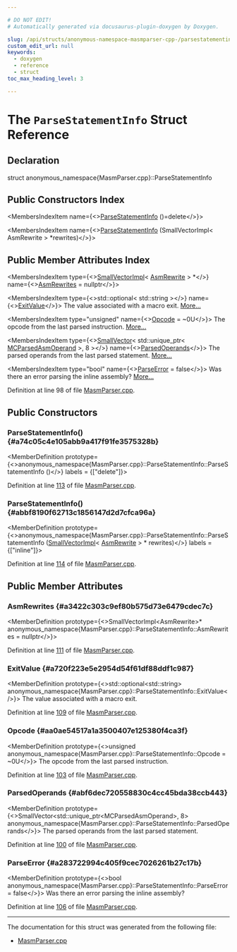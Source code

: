 ```yaml
---

# DO NOT EDIT!
# Automatically generated via docusaurus-plugin-doxygen by Doxygen.

slug: /api/structs/anonymous-namespace-masmparser-cpp-/parsestatementinfo
custom_edit_url: null
keywords:
  - doxygen
  - reference
  - struct
toc_max_heading_level: 3

---
```





# The `ParseStatementInfo` Struct Reference

<DoxygenPage pluginConfig={pluginConfig}>



## Declaration

<CodeBlock>struct anonymous_namespace{MasmParser.cpp}::ParseStatementInfo</CodeBlock>

## Public Constructors Index

<MembersIndex>

<MembersIndexItem
  name={<><a href="#a74c05c4e105abb9a417f91fe3575328b">ParseStatementInfo</a> ()=delete</>}>
</MembersIndexItem>

<MembersIndexItem
  name={<><a href="#abbf8190f62713c1856147d2d7cfca96a">ParseStatementInfo</a> (SmallVectorImpl&lt; AsmRewrite &gt; &#42;rewrites)</>}>
</MembersIndexItem>

</MembersIndex>

## Public Member Attributes Index

<MembersIndex>

<MembersIndexItem
  type={<><a href="/docs/api/classes/llvm/smallvectorimpl">SmallVectorImpl</a>&lt; <a href="/docs/api/structs/llvm/asmrewrite">AsmRewrite</a> &gt; &#42;</>}
  name={<><a href="#a3422c303c9ef80b575d73e6479cdec7c">AsmRewrites</a> = nullptr</>}>
</MembersIndexItem>

<MembersIndexItem
  type={<>std::optional&lt; std::string &gt;</>}
  name={<><a href="#a720f223e5e2954d54f61df88ddf1c987">ExitValue</a></>}>
The value associated with a macro exit. <a href="#a720f223e5e2954d54f61df88ddf1c987">More...</a>
</MembersIndexItem>

<MembersIndexItem
  type="unsigned"
  name={<><a href="#aa0ae54517a1a3500407e125380f4ca3f">Opcode</a> = ~0U</>}>
The opcode from the last parsed instruction. <a href="#aa0ae54517a1a3500407e125380f4ca3f">More...</a>
</MembersIndexItem>

<MembersIndexItem
  type={<><a href="/docs/api/classes/llvm/smallvector">SmallVector</a>&lt; std::unique&#95;ptr&lt; <a href="/docs/api/classes/llvm/mcparsedasmoperand">MCParsedAsmOperand</a> &gt;, 8 &gt;</>}
  name={<><a href="#abf6dec720558830c4cc45bda38ccb443">ParsedOperands</a></>}>
The parsed operands from the last parsed statement. <a href="#abf6dec720558830c4cc45bda38ccb443">More...</a>
</MembersIndexItem>

<MembersIndexItem
  type="bool"
  name={<><a href="#a283722994c405f9cec7026261b27c17b">ParseError</a> = false</>}>
Was there an error parsing the inline assembly? <a href="#a283722994c405f9cec7026261b27c17b">More...</a>
</MembersIndexItem>

</MembersIndex>


Definition at line 98 of file <a href="/docs/api/files/lib/lib/mc/lib/mc/mcparser/masmparser-cpp">MasmParser.cpp</a>.

<SectionDefinition>

## Public Constructors

### ParseStatementInfo() {#a74c05c4e105abb9a417f91fe3575328b}

<MemberDefinition
  prototype={<>anonymous&#95;namespace&#123;MasmParser.cpp&#125;::ParseStatementInfo::ParseStatementInfo ()</>}
  labels = {["delete"]}>

Definition at line <a href="/docs/api/files/lib/lib/mc/lib/mc/mcparser/masmparser-cpp/#l00113">113</a> of file <a href="/docs/api/files/lib/lib/mc/lib/mc/mcparser/masmparser-cpp">MasmParser.cpp</a>.
</MemberDefinition>

### ParseStatementInfo() {#abbf8190f62713c1856147d2d7cfca96a}

<MemberDefinition
  prototype={<>anonymous&#95;namespace&#123;MasmParser.cpp&#125;::ParseStatementInfo::ParseStatementInfo (<a href="/docs/api/classes/llvm/smallvectorimpl">SmallVectorImpl</a>&lt; <a href="/docs/api/structs/llvm/asmrewrite">AsmRewrite</a> &gt; &#42; rewrites)</>}
  labels = {["inline"]}>

Definition at line <a href="/docs/api/files/lib/lib/mc/lib/mc/mcparser/masmparser-cpp/#l00114">114</a> of file <a href="/docs/api/files/lib/lib/mc/lib/mc/mcparser/masmparser-cpp">MasmParser.cpp</a>.
</MemberDefinition>

</SectionDefinition>

<SectionDefinition>

## Public Member Attributes

### AsmRewrites {#a3422c303c9ef80b575d73e6479cdec7c}

<MemberDefinition
  prototype={<>SmallVectorImpl&lt;AsmRewrite&gt;&#42; anonymous&#95;namespace&#123;MasmParser.cpp&#125;::ParseStatementInfo::AsmRewrites = nullptr</>}>

Definition at line <a href="/docs/api/files/lib/lib/mc/lib/mc/mcparser/masmparser-cpp/#l00111">111</a> of file <a href="/docs/api/files/lib/lib/mc/lib/mc/mcparser/masmparser-cpp">MasmParser.cpp</a>.
</MemberDefinition>

### ExitValue {#a720f223e5e2954d54f61df88ddf1c987}

<MemberDefinition
  prototype={<>std::optional&lt;std::string&gt; anonymous&#95;namespace&#123;MasmParser.cpp&#125;::ParseStatementInfo::ExitValue</>}>
The value associated with a macro exit.

Definition at line <a href="/docs/api/files/lib/lib/mc/lib/mc/mcparser/masmparser-cpp/#l00109">109</a> of file <a href="/docs/api/files/lib/lib/mc/lib/mc/mcparser/masmparser-cpp">MasmParser.cpp</a>.
</MemberDefinition>

### Opcode {#aa0ae54517a1a3500407e125380f4ca3f}

<MemberDefinition
  prototype={<>unsigned anonymous&#95;namespace&#123;MasmParser.cpp&#125;::ParseStatementInfo::Opcode = ~0U</>}>
The opcode from the last parsed instruction.

Definition at line <a href="/docs/api/files/lib/lib/mc/lib/mc/mcparser/masmparser-cpp/#l00103">103</a> of file <a href="/docs/api/files/lib/lib/mc/lib/mc/mcparser/masmparser-cpp">MasmParser.cpp</a>.
</MemberDefinition>

### ParsedOperands {#abf6dec720558830c4cc45bda38ccb443}

<MemberDefinition
  prototype={<>SmallVector&lt;std::unique&#95;ptr&lt;MCParsedAsmOperand&gt;, 8&gt; anonymous&#95;namespace&#123;MasmParser.cpp&#125;::ParseStatementInfo::ParsedOperands</>}>
The parsed operands from the last parsed statement.

Definition at line <a href="/docs/api/files/lib/lib/mc/lib/mc/mcparser/masmparser-cpp/#l00100">100</a> of file <a href="/docs/api/files/lib/lib/mc/lib/mc/mcparser/masmparser-cpp">MasmParser.cpp</a>.
</MemberDefinition>

### ParseError {#a283722994c405f9cec7026261b27c17b}

<MemberDefinition
  prototype={<>bool anonymous&#95;namespace&#123;MasmParser.cpp&#125;::ParseStatementInfo::ParseError = false</>}>
Was there an error parsing the inline assembly?

Definition at line <a href="/docs/api/files/lib/lib/mc/lib/mc/mcparser/masmparser-cpp/#l00106">106</a> of file <a href="/docs/api/files/lib/lib/mc/lib/mc/mcparser/masmparser-cpp">MasmParser.cpp</a>.
</MemberDefinition>

</SectionDefinition>

<hr/>

The documentation for this struct was generated from the following file:

<ul>
<li><a href="/docs/api/files/lib/lib/mc/lib/mc/mcparser/masmparser-cpp">MasmParser.cpp</a></li>
</ul>

</DoxygenPage>
